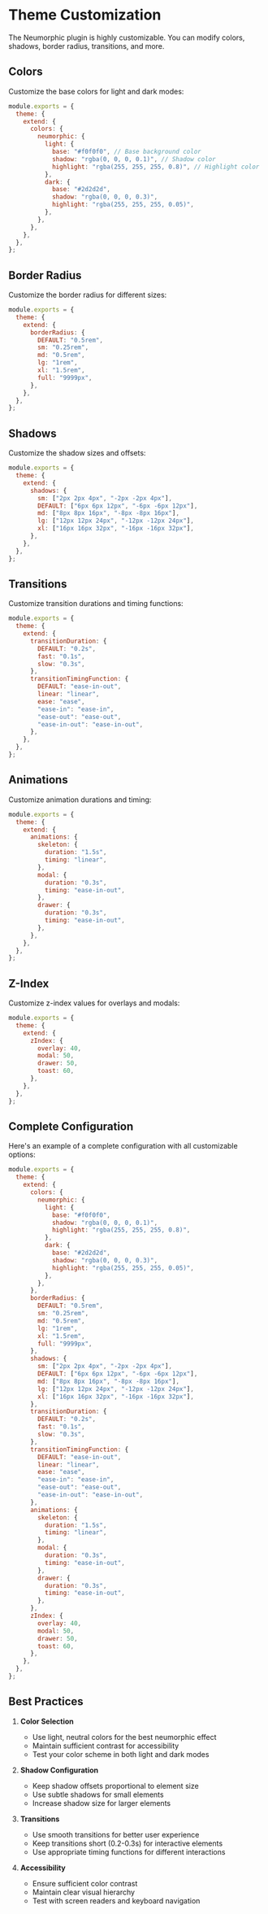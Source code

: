 # Theme Customization

The Neumorphic plugin is highly customizable. You can modify colors, shadows, border radius, transitions, and more.

## Colors

Customize the base colors for light and dark modes:

```js
module.exports = {
  theme: {
    extend: {
      colors: {
        neumorphic: {
          light: {
            base: "#f0f0f0", // Base background color
            shadow: "rgba(0, 0, 0, 0.1)", // Shadow color
            highlight: "rgba(255, 255, 255, 0.8)", // Highlight color
          },
          dark: {
            base: "#2d2d2d",
            shadow: "rgba(0, 0, 0, 0.3)",
            highlight: "rgba(255, 255, 255, 0.05)",
          },
        },
      },
    },
  },
};
```

## Border Radius

Customize the border radius for different sizes:

```js
module.exports = {
  theme: {
    extend: {
      borderRadius: {
        DEFAULT: "0.5rem",
        sm: "0.25rem",
        md: "0.5rem",
        lg: "1rem",
        xl: "1.5rem",
        full: "9999px",
      },
    },
  },
};
```

## Shadows

Customize the shadow sizes and offsets:

```js
module.exports = {
  theme: {
    extend: {
      shadows: {
        sm: ["2px 2px 4px", "-2px -2px 4px"],
        DEFAULT: ["6px 6px 12px", "-6px -6px 12px"],
        md: ["8px 8px 16px", "-8px -8px 16px"],
        lg: ["12px 12px 24px", "-12px -12px 24px"],
        xl: ["16px 16px 32px", "-16px -16px 32px"],
      },
    },
  },
};
```

## Transitions

Customize transition durations and timing functions:

```js
module.exports = {
  theme: {
    extend: {
      transitionDuration: {
        DEFAULT: "0.2s",
        fast: "0.1s",
        slow: "0.3s",
      },
      transitionTimingFunction: {
        DEFAULT: "ease-in-out",
        linear: "linear",
        ease: "ease",
        "ease-in": "ease-in",
        "ease-out": "ease-out",
        "ease-in-out": "ease-in-out",
      },
    },
  },
};
```

## Animations

Customize animation durations and timing:

```js
module.exports = {
  theme: {
    extend: {
      animations: {
        skeleton: {
          duration: "1.5s",
          timing: "linear",
        },
        modal: {
          duration: "0.3s",
          timing: "ease-in-out",
        },
        drawer: {
          duration: "0.3s",
          timing: "ease-in-out",
        },
      },
    },
  },
};
```

## Z-Index

Customize z-index values for overlays and modals:

```js
module.exports = {
  theme: {
    extend: {
      zIndex: {
        overlay: 40,
        modal: 50,
        drawer: 50,
        toast: 60,
      },
    },
  },
};
```

## Complete Configuration

Here's an example of a complete configuration with all customizable options:

```js
module.exports = {
  theme: {
    extend: {
      colors: {
        neumorphic: {
          light: {
            base: "#f0f0f0",
            shadow: "rgba(0, 0, 0, 0.1)",
            highlight: "rgba(255, 255, 255, 0.8)",
          },
          dark: {
            base: "#2d2d2d",
            shadow: "rgba(0, 0, 0, 0.3)",
            highlight: "rgba(255, 255, 255, 0.05)",
          },
        },
      },
      borderRadius: {
        DEFAULT: "0.5rem",
        sm: "0.25rem",
        md: "0.5rem",
        lg: "1rem",
        xl: "1.5rem",
        full: "9999px",
      },
      shadows: {
        sm: ["2px 2px 4px", "-2px -2px 4px"],
        DEFAULT: ["6px 6px 12px", "-6px -6px 12px"],
        md: ["8px 8px 16px", "-8px -8px 16px"],
        lg: ["12px 12px 24px", "-12px -12px 24px"],
        xl: ["16px 16px 32px", "-16px -16px 32px"],
      },
      transitionDuration: {
        DEFAULT: "0.2s",
        fast: "0.1s",
        slow: "0.3s",
      },
      transitionTimingFunction: {
        DEFAULT: "ease-in-out",
        linear: "linear",
        ease: "ease",
        "ease-in": "ease-in",
        "ease-out": "ease-out",
        "ease-in-out": "ease-in-out",
      },
      animations: {
        skeleton: {
          duration: "1.5s",
          timing: "linear",
        },
        modal: {
          duration: "0.3s",
          timing: "ease-in-out",
        },
        drawer: {
          duration: "0.3s",
          timing: "ease-in-out",
        },
      },
      zIndex: {
        overlay: 40,
        modal: 50,
        drawer: 50,
        toast: 60,
      },
    },
  },
};
```

## Best Practices

1. **Color Selection**

   - Use light, neutral colors for the best neumorphic effect
   - Maintain sufficient contrast for accessibility
   - Test your color scheme in both light and dark modes

2. **Shadow Configuration**

   - Keep shadow offsets proportional to element size
   - Use subtle shadows for small elements
   - Increase shadow size for larger elements

3. **Transitions**

   - Use smooth transitions for better user experience
   - Keep transitions short (0.2-0.3s) for interactive elements
   - Use appropriate timing functions for different interactions

4. **Accessibility**
   - Ensure sufficient color contrast
   - Maintain clear visual hierarchy
   - Test with screen readers and keyboard navigation
